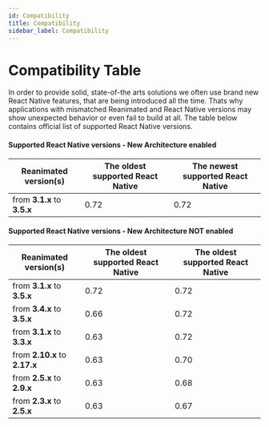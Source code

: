 ```yaml
---
id: Compatibility
title: Compatibility
sidebar_label: Compatibility
---
```


# Compatibility Table

In order to provide solid, state-of-the arts solutions we often use brand new React Native features,
that are being introduced all the time. Thats why applications with mismatched Reanimated and React Native
versions may show unexpected behavior or even fail to build at all. The table below contains official list
of supported React Native versions.

#### Supported React Native versions - New Architecture enabled

| Reanimated version(s)       | The oldest supported React Native | The newest supported React Native |
| --------------------------- | --------------------------------- | --------------------------------- |
| from **3.1.x** to **3.5.x** | 0.72                              | 0.72                              |

#### Supported React Native versions - New Architecture NOT enabled

| Reanimated version(s)         | The oldest supported React Native | The oldest supported React Native |
| ----------------------------- | --------------------------------- | --------------------------------- |
| from **3.1.x** to **3.5.x**   | 0.72                              | 0.72                              |
| from **3.4.x** to **3.5.x**   | 0.66                              | 0.72                              |
| from **3.1.x** to **3.3.x**   | 0.63                              | 0.72                              |
| from **2.10.x** to **2.17.x** | 0.63                              | 0.70                              |
| from **2.5.x** to **2.9.x**   | 0.63                              | 0.68                              |
| from **2.3.x** to **2.5.x**   | 0.63                              | 0.67                              |
